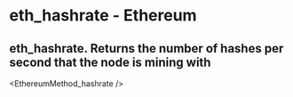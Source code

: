 # eth_hashrate - Ethereum

## eth_hashrate. Returns the number of hashes per second that the node is mining with


<EthereumMethod_hashrate />
